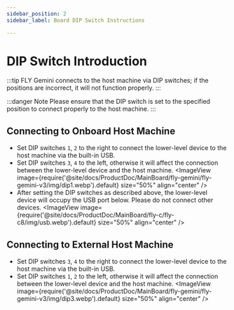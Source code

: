 ```yaml
---
sidebar_position: 2
sidebar_label: Board DIP Switch Instructions

---
```




# DIP Switch Introduction

:::tip
FLY Gemini connects to the host machine via DIP switches; if the positions are incorrect, it will not function properly.
:::

:::danger Note
Please ensure that the DIP switch is set to the specified position to connect properly to the host machine.
:::

## Connecting to Onboard Host Machine

- Set DIP switches `1`, `2` to the right to connect the lower-level device to the host machine via the built-in USB.
- Set DIP switches `3`, `4` to the left, otherwise it will affect the connection between the lower-level device and the host machine.
    <ImageView image={require('@site/docs/ProductDoc/MainBoard/fly-gemini/fly-gemini-v3/img/dip1.webp').default} size="50%" align="center" />
- After setting the DIP switches as described above, the lower-level device will occupy the USB port below. Please do not connect other devices.
    <ImageView image={require('@site/docs/ProductDoc/MainBoard/fly-c/fly-c8/img/usb.webp').default} size="50%" align="center" />

## Connecting to External Host Machine

- Set DIP switches `3`, `4` to the right to connect the lower-level device to the host machine via the built-in USB.
- Set DIP switches `1`, `2` to the left, otherwise it will affect the connection between the lower-level device and the host machine.
    <ImageView image={require('@site/docs/ProductDoc/MainBoard/fly-gemini/fly-gemini-v3/img/dip3.webp').default} size="50%" align="center" />